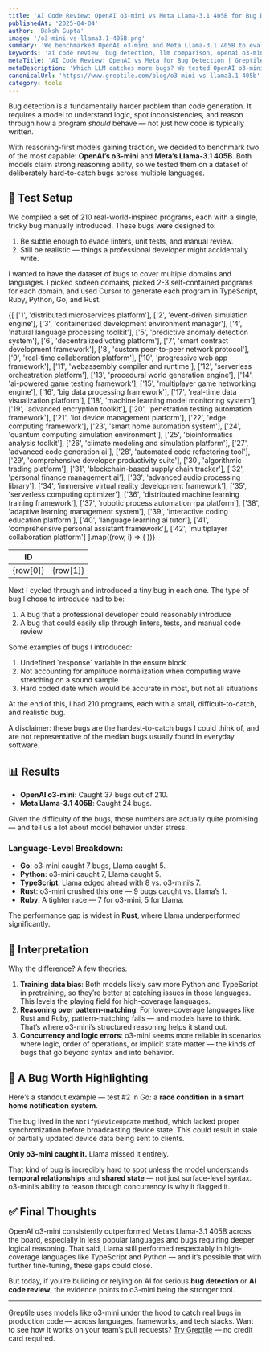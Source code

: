 ```yaml
---
title: 'AI Code Review: OpenAI o3-mini vs Meta Llama-3.1 405B for Bug Detection'
publishedAt: '2025-04-04'
author: 'Daksh Gupta'
image: '/o3-mini-vs-llama3.1-405B.png'
summary: 'We benchmarked OpenAI o3-mini and Meta Llama-3.1 405B to evaluate how well they detect hard-to-find bugs across five programming languages.'
keywords: 'ai code review, bug detection, llm comparison, openai o3-mini, llama 3.1, software verification, reasoning models'
metaTitle: 'AI Code Review: OpenAI vs Meta for Bug Detection | Greptile'
metaDescription: 'Which LLM catches more bugs? We tested OpenAI o3-mini and Meta Llama-3.1 405B on difficult bugs in Python, TypeScript, Go, Rust, and Ruby.'
canonicalUrl: 'https://www.greptile.com/blog/o3-mini-vs-llama3.1-405b'
category: tools
---
```


Bug detection is a fundamentally harder problem than code generation. It requires a model to understand logic, spot inconsistencies, and reason through how a program *should* behave — not just how code is typically written.

With reasoning-first models gaining traction, we decided to benchmark two of the most capable: **OpenAI’s o3-mini** and **Meta’s Llama-3.1 405B**. Both models claim strong reasoning ability, so we tested them on a dataset of deliberately hard-to-catch bugs across multiple languages.

## 🧪 Test Setup

We compiled a set of 210 real-world-inspired programs, each with a single, tricky bug manually introduced. These bugs were designed to:

1. Be subtle enough to evade linters, unit tests, and manual review.
2. Still be realistic — things a professional developer might accidentally write.

I wanted to have the dataset of bugs to cover multiple domains and languages. I picked sixteen domains, picked 2-3 self-contained programs for each domain, and used Cursor to generate each program in TypeScript, Ruby, Python, Go, and Rust.

<table
	style={{
		borderCollapse: 'collapse',
		width: '100%',
		margin: '2rem 0',
		borderRadius: '8px',
		overflow: 'hidden',
		fontSize: '0.95rem',
		lineHeight: '1.5'
	}}>
	<thead>
		<tr>
			<th
				style={{
					backgroundColor: '#f8fafc',
					padding: '1rem',
					textAlign: 'left',
					borderBottom: '1px solid #e2e8f0',
					fontWeight: '600',
					color: '#1a202c'
				}}>
				ID
			</th>
			<th
				style={{
					backgroundColor: '#f8fafc',
					padding: '1rem',
					textAlign: 'left',
					borderBottom: '1px solid #e2e8f0',
					fontWeight: '600',
					color: '#1a202c'
				}}></th>
		</tr>
	</thead>
	<tbody>
		{[
			['1', 'distributed microservices platform'],
			['2', 'event-driven simulation engine'],
			['3', 'containerized development environment manager'],
			['4', 'natural language processing toolkit'],
			['5', 'predictive anomaly detection system'],
			['6', 'decentralized voting platform'],
			['7', 'smart contract development framework'],
			['8', 'custom peer-to-peer network protocol'],
			['9', 'real-time collaboration platform'],
			['10', 'progressive web app framework'],
			['11', 'webassembly compiler and runtime'],
			['12', 'serverless orchestration platform'],
			['13', 'procedural world generation engine'],
			['14', 'ai-powered game testing framework'],
			['15', 'multiplayer game networking engine'],
			['16', 'big data processing framework'],
			['17', 'real-time data visualization platform'],
			['18', 'machine learning model monitoring system'],
			['19', 'advanced encryption toolkit'],
			['20', 'penetration testing automation framework'],
			['21', 'iot device management platform'],
			['22', 'edge computing framework'],
			['23', 'smart home automation system'],
			['24', 'quantum computing simulation environment'],
			['25', 'bioinformatics analysis toolkit'],
			['26', 'climate modeling and simulation platform'],
			['27', 'advanced code generation ai'],
			['28', 'automated code refactoring tool'],
			['29', 'comprehensive developer productivity suite'],
			['30', 'algorithmic trading platform'],
			['31', 'blockchain-based supply chain tracker'],
			['32', 'personal finance management ai'],
			['33', 'advanced audio processing library'],
			['34', 'immersive virtual reality development framework'],
			['35', 'serverless computing optimizer'],
			['36', 'distributed machine learning training framework'],
			['37', 'robotic process automation rpa platform'],
			['38', 'adaptive learning management system'],
			['39', 'interactive coding education platform'],
			['40', 'language learning ai tutor'],
			['41', 'comprehensive personal assistant framework'],
			['42', 'multiplayer collaboration platform']
		].map((row, i) => (
			<tr
				key={i}
				style={{
					backgroundColor: 'var(--tw-prose-bg, white)',
					transition: 'background-color 0.2s'
				}}>
				<td
					style={{
						padding: '1rem',
						borderBottom: '1px solid var(--tw-prose-border, #e2e8f0)',
						color: 'var(--tw-prose-body, #1a202c)'
					}}>
					{row[0]}
				</td>
				<td
					style={{
						padding: '1rem',
						borderBottom: '1px solid var(--tw-prose-border, #e2e8f0)',
						color: 'var(--tw-prose-body, #1a202c)'
					}}>
					{row[1]}
				</td>
			</tr>
		))}
	</tbody>
</table>

Next I cycled through and introduced a tiny bug in each one. The type of bug I chose to introduce had to be:

1. A bug that a professional developer could reasonably introduce
2. A bug that could easily slip through linters, tests, and manual code review

Some examples of bugs I introduced:

1. Undefined \`response\` variable in the ensure block
2. Not accounting for amplitude normalization when computing wave stretching on a sound sample
3. Hard coded date which would be accurate in most, but not all situations

At the end of this, I had 210 programs, each with a small, difficult-to-catch, and realistic bug.

A disclaimer: these bugs are the hardest-to-catch bugs I could think of, and are not representative of the median bugs usually found in everyday software.

## 📊 Results

- **OpenAI o3-mini**: Caught 37 bugs out of 210.
- **Meta Llama-3.1 405B**: Caught 24 bugs.

Given the difficulty of the bugs, those numbers are actually quite promising — and tell us a lot about model behavior under stress.

### Language-Level Breakdown:

- **Go**: o3-mini caught 7 bugs, Llama caught 5.
- **Python**: o3-mini caught 7, Llama caught 5.
- **TypeScript**: Llama edged ahead with 8 vs. o3-mini’s 7.
- **Rust**: o3-mini crushed this one — 9 bugs caught vs. Llama’s 1.
- **Ruby**: A tighter race — 7 for o3-mini, 5 for Llama.

The performance gap is widest in **Rust**, where Llama underperformed significantly.

## 🧠 Interpretation

Why the difference? A few theories:

1. **Training data bias**: Both models likely saw more Python and TypeScript in pretraining, so they’re better at catching issues in those languages. This levels the playing field for high-coverage languages.
2. **Reasoning over pattern-matching**: For lower-coverage languages like Rust and Ruby, pattern-matching fails — and models have to think. That’s where o3-mini’s structured reasoning helps it stand out.
3. **Concurrency and logic errors**: o3-mini seems more reliable in scenarios where logic, order of operations, or implicit state matter — the kinds of bugs that go beyond syntax and into behavior.

## 🧩 A Bug Worth Highlighting

Here’s a standout example — test #2 in Go: a **race condition in a smart home notification system**.

The bug lived in the `NotifyDeviceUpdate` method, which lacked proper synchronization before broadcasting device state. This could result in stale or partially updated device data being sent to clients.

**Only o3-mini caught it.** Llama missed it entirely.

That kind of bug is incredibly hard to spot unless the model understands **temporal relationships** and **shared state** — not just surface-level syntax. o3-mini’s ability to reason through concurrency is why it flagged it.

## ✅ Final Thoughts

OpenAI o3-mini consistently outperformed Meta’s Llama-3.1 405B across the board, especially in less popular languages and bugs requiring deeper logical reasoning. That said, Llama still performed respectably in high-coverage languages like TypeScript and Python — and it’s possible that with further fine-tuning, these gaps could close.

But today, if you’re building or relying on AI for serious **bug detection** or **AI code review**, the evidence points to o3-mini being the stronger tool.

---
Greptile uses models like o3-mini under the hood to catch real bugs in production code — across languages, frameworks, and tech stacks. Want to see how it works on your team’s pull requests? [Try Greptile](https://www.greptile.com) — no credit card required.
